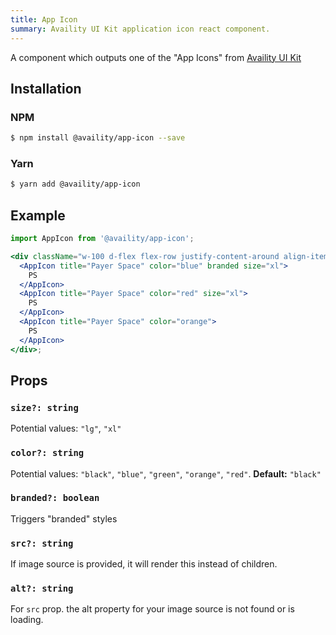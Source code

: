 ```yaml
---
title: App Icon
summary: Availity UI Kit application icon react component.
---
```


A component which outputs one of the "App Icons" from [Availity UI Kit](http://availity.github.io/availity-uikit/v3/components#App-Icons)

## Installation

### NPM

```bash
$ npm install @availity/app-icon --save
```

### Yarn

```bash
$ yarn add @availity/app-icon
```

## Example

```jsx live=true viewCode=true
import AppIcon from '@availity/app-icon';

<div className="w-100 d-flex flex-row justify-content-around align-items-center">
  <AppIcon title="Payer Space" color="blue" branded size="xl">
    PS
  </AppIcon>
  <AppIcon title="Payer Space" color="red" size="xl">
    PS
  </AppIcon>
  <AppIcon title="Payer Space" color="orange">
    PS
  </AppIcon>
</div>;
```

## Props

### `size?: string`

Potential values: `"lg"`, `"xl"`

### `color?: string`

Potential values: `"black"`, `"blue"`, `"green"`, `"orange"`, `"red"`. **Default:** `"black"`

### `branded?: boolean`

Triggers "branded" styles

### `src?: string`

If image source is provided, it will render this instead of children.

### `alt?: string`

For `src` prop. the alt property for your image source is not found or is loading.
